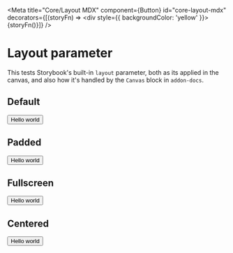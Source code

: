 
<Meta
  title="Core/Layout MDX"
  component={Button}
  id="core-layout-mdx"
  decorators={[(storyFn) => <div style={{ backgroundColor: 'yellow' }}>{storyFn()}</div>]}
/>

# Layout parameter

This tests Storybook's built-in `layout` parameter, both as its applied in the canvas, and also how it's handled by the `Canvas` block in `addon-docs`.

## Default

<Canvas withToolbar>
  <Story name="defaultValue">
    <Button>Hello world</Button>
  </Story>
</Canvas>

## Padded

<Canvas withToolbar>
  <Story name="padded" parameters={{ layout: 'padded' }}>
    <Button>Hello world</Button>
  </Story>
</Canvas>

## Fullscreen

<Canvas withToolbar>
  <Story name="fullscreen" parameters={{ layout: 'fullscreen' }}>
    <Button>Hello world</Button>
  </Story>
</Canvas>

## Centered

<Canvas withToolbar>
  <Story name="centered" parameters={{ layout: 'centered' }}>
    <Button>Hello world</Button>
  </Story>
</Canvas>
